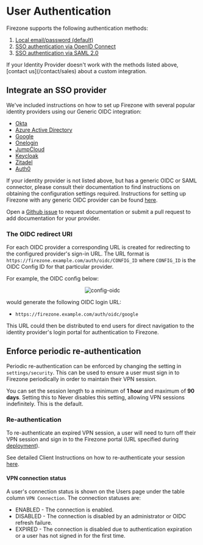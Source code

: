 
# User Authentication

Firezone supports the following authentication methods:

1. [Local email/password (default)](/docs/authenticate/local-auth)
1. [SSO authentication via OpenID Connect](/docs/authenticate/oidc)
1. [SSO authentication via SAML 2.0](/docs/authenticate/saml)

<Alert color="info">
  If your Identity Provider doesn't work with the methods listed above, [contact
  us](/contact/sales) about a custom integration.
</Alert>

## Integrate an SSO provider

We've included instructions on how to set up Firezone with several popular
identity providers using our Generic OIDC integration:

- [Okta](/docs/authenticate/oidc/okta)
- [Azure Active Directory](/docs/authenticate/oidc/azuread)
- [Google](/docs/authenticate/oidc/google)
- [Onelogin](/docs/authenticate/oidc/onelogin)
- [JumpCloud](/docs/authenticate/saml/jumpcloud)
- [Keycloak](/docs/authenticate/oidc/keycloak)
- [Zitadel](/docs/authenticate/oidc/zitadel)
- [Auth0](/docs/authenticate/oidc/auth0)

If your identity provider is not listed above, but has a generic OIDC or SAML
connector, please consult their documentation to find instructions on obtaining
the configuration settings required. Instructions for setting up Firezone with
any generic OIDC provider can be found [here](/docs/authenticate/oidc).

Open a [Github issue](https://github.com/firezone/firezone/issues) to request
documentation or submit a pull request to add documentation for your provider.

### The OIDC redirect URI

For each OIDC provider a corresponding URL is created for redirecting to the
configured provider's sign-in URL. The URL format is
`https://firezone.example.com/auth/oidc/CONFIG_ID` where `CONFIG_ID` is the OIDC
Config ID for that particular provider.

For example, the OIDC config below:

<center>
  <Image
    width={509}
    height={509}
    alt="config-oidc"
    src="/images/config-oidc.png"
  />
</center>

would generate the following OIDC login URL:

- `https://firezone.example.com/auth/oidc/google`

This URL could then be distributed to end users for direct navigation to the
identity provider's login portal for authentication to Firezone.

## Enforce periodic re-authentication

Periodic re-authentication can be enforced by changing the setting in
`settings/security`. This can be used to ensure a user must sign in to Firezone
periodically in order to maintain their VPN session.

You can set the session length to a minimum of **1 hour** and maximum of **90
days**. Setting this to Never disables this setting, allowing VPN sessions
indefinitely. This is the default.

### Re-authentication

To re-authenticate an expired VPN session, a user will need to turn off their
VPN session and sign in to the Firezone portal (URL specified during
[deployment](/docs/deploy/#prepare-to-deploy)).

See detailed Client Instructions on how to re-authenticate your session
[here](/docs/user-guides/client-instructions).

#### VPN connection status

A user's connection status is shown on the Users page under the table column
`VPN Connection`. The connection statuses are:

- ENABLED - The connection is enabled.
- DISABLED - The connection is disabled by an administrator or OIDC refresh
  failure.
- EXPIRED - The connection is disabled due to authentication expiration or a
  user has not signed in for the first time.

<SupportOptions />
